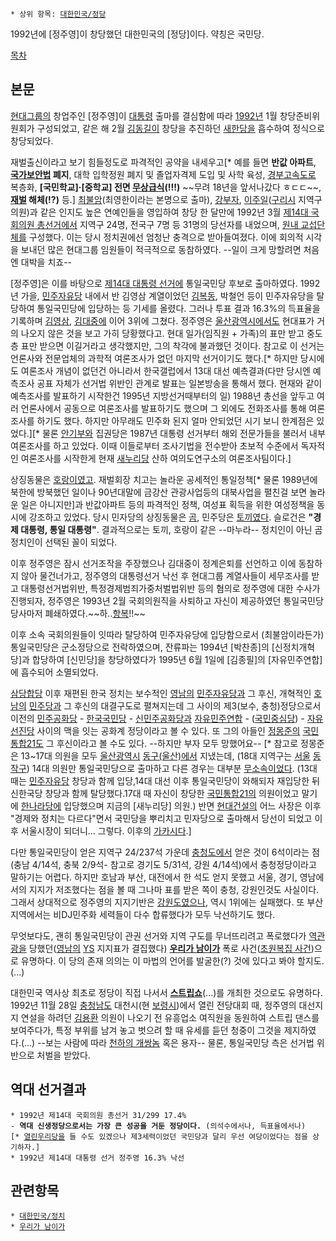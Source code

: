  * 상위 항목: [[대한민국/정당]]

1992년에 [정주영]이 창당했던 대한민국의 [정당]이다. 약칭은 국민당.

[[목차]]

== 본문 ==
[[현대그룹]]의 창업주인 [정주영]이 [[대통령]] 출마를 결심함에 따라 [[1992년]] 1월 창당준비위원회가 구성되었고, 같은 해 2월 [[김동길]]이 창당을 추진하던 [[새한당]]을 흡수하여 정식으로 창당되었다.

재벌출신이라고 보기 힘들정도로 파격적인 공약을 내세우고[* 예를 들면 '''반값 아파트''', '''[[국가보안법]] 폐지''', 대학 입학정원 폐지 및 졸업자격제 도입 및 사학 육성, [[경부고속도로]] 복층화, '''[국민학교]·[중학교] 전면 [[무상급식]](!!!)''' ~~무려 18년을 앞서나갔다 ㅎㄷㄷ~~, '''[[재벌]] 해체(!?)''' 등.] [[최불암]](최영한이라는 본명으로 출마), [[강부자]], [[이주일]]([[구리시]] 지역구 의원)과 같은 인지도 높은 연예인들을 영입하여 창당 한 달만에 1992년 3월 [[제14대 국회의원 총선거]]에서 지역구 24명, 전국구 7명 등 31명의 당선자를 내었으며, [[원내 교섭단체]]를 구성했다. 이는 당시 정치권에선 엄청난 충격으로 받아들여졌다. 이에 회의적 시각을 보내던 많은 현대그룹 임원들이 적극적으로 동참하였다. --일이 크게 망할려면 처음엔 대박을 치죠--

[정주영]은 이를 바탕으로 [[제14대 대통령 선거]]에 통일국민당 후보로 출마하였다. 1992년 가을, [[민주자유당]] 내에서 반 김영삼 계열이었던 [[김복동]], 박철언 등이 민주자유당을 탈당하여 통일국민당에 입당하는 등 기세를 올렸다. 그러나 투표 결과 16.3%의 득표율을 기록하며 [[김영삼]], [[김대중]]에 이어 3위에 그쳤다. 정주영은 [[울산광역시]]에서도 현대표가 거의 나오지 않은 것을 보고 가히 당황했다고. 현대 일가(임직원 + 가족)의 표만 받고 중도층 표만 받으면 이길거라고 생각했지만, 그의 착각에 불과했던 것이다. 참고로 이 선거는 언론사와 전문업체의 과학적 여론조사가 없던 마지막 선거이기도 했다.[* 하지만 당시에도 여론조사 개념이 없던건 아니라서 한국갤럽에서 13대 대선 예측결과(다만 당시엔 예측조사 공표 자체가 선거법 위반인 관계로 발표는 일본방송을 통해서 했다. 현재와 같이 예측조사를 발표하기 시작한건 1995년 지방선거때부터의 일) 1988년 총선을 앞두고 여러 언론사에서 공동으로 여론조사를 발표하기도 했으며 그 외에도 전화조사를 통해 여론조사를 하기도 했다. 하지만 아무래도 민주화 된지 얼마 안되었던 시기 보니 한계점은 있었다.][* 물론 [[국가안전기획부|안기부]]와 집권당은 1987년 대통령 선거부터 해외 전문가들을 불러서 내부 여론조사를 하고 있었다. 이때 이들로부터 조사기법을 전수받아 초보적 수준에서 독자적인 여론조사를 시작한게 현재 [[새누리당]] 산하 여의도연구소의 여론조사팀이다.]

상징동물은 [[호랑이]]였고. 재벌회장 치고는 놀라운 공세적인 통일정책[* 물론 1989년에 북한에 방북했던 일이나 90년대말에 금강산 관광사업등의 대북사업을 펼친걸 보면 놀라운 일은 아니지만]과 반값아파트 등의 파격적인 정책, 여성표 획득을 위한 여성정책을 동시에 강조하고 있었다. 당시 민자당의 상징동물은 [[곰]], 민주당은 [[토끼]]였다. 슬로건은 '''"경제 대통령, 통일 대통령"'''. 결과적으로는 토끼, 호랑이 같은 --마누라-- 정치인이 아닌 곰 정치인이 선택된 꼴이 되었다.

이후 정주영은 잠시 선거조작을 주장했으나 김대중이 정계은퇴를 선언하고 이에 동참하지 않아 물건너가고, 정주영의 대통령선거 낙선 후 현대그룹 계열사들이 세무조사를 받고 대통령선거법위반, 특정경제범죄가중처벌법위반 등의 혐의로 정주영에 대한 수사가 진행되자, 정주영은 1993년 2월 국회의원직을 사퇴하고 자신이 제공하였던 통일국민당 당사마저 폐쇄하였다.~~하..[[항복]]!!~~

이후 소속 국회의원들이 잇따라 탈당하여 민주자유당에 입당함으로서 (최불암이라든가) 통일국민당은 군소정당으로 전락하였으며, 잔류파는 1994년 [박찬종]의 [신정치개혁당]과 합당하여 [신민당]을 창당하였다가 1995년 6월 1일에 [김종필]의 [자유민주연합]에 흡수되어 소멸되었다.

[[삼당합당]] 이후 재편된 한국 정치는 보수적인 [[영남]]의 [[민주자유당]]과 그 후신, 개혁적인 [[호남]]의 [[민주당]]과 그 후신의 대결구도로 펼쳐지는데 그 사이의 제3(보수, 충청)정당으로서 이전의 [[민주공화당]] - [[한국국민당]] - [[신민주공화당]]과 [[자유민주연합]] - ([[국민중심당]]) - [[자유선진당]] 사이의 맥을 잇는 공화계 정당이라고 볼 수 있다. 또 그의 아들인 [[정몽준]]의 [[국민통합21]]도 그 후신이라고 볼 수도 있다. --하지만 부자 모두 망했어요-- [* 참고로 정몽준은 13~17대 의원을 모두 [[울산광역시]] [[동구(울산)]]에서 지냈는데, (18대 지역구는 [[서울]] [[동작구]]) 14대 의원만 통일국민당으로 출마하고 다른 경우는 대부분 [[무소속]]이었다. (13대 때는 [[민주자유당]] 창당과 함께 입당,14대 대선 이후 통일국민당이 와해되자 재입당한 뒤 신한국당 창당과 함께 탈당했다.17대 때 자신이 창당한 [[국민통합21]]의 의원이었고 말기에 [[한나라당]]에 입당했으며 지금의 [새누리당] 의원.) 반면 [[현대건설]]의 어느 사장은 이후 "경제와 정치는 다르다"면서 국민당을 뿌리치고 민자당으로 출마해서 당선이 되었고 이후 서울시장이 되더니... 그렇다. 이후의 [[가카]]시다.]

다만 통일국민당이 얻은 지역구 24/237석 가운데 [[충청도]]에서 얻은 것이 6석이라는 점(충남 4/14석, 충북 2/9석- 참고로 경기도 5/31석, 강원 4/14석)에서 충청정당이라고 말하기는 어렵다. 하지만 호남과 부산, 대전에서 한 석도 얻지 못했고 서울, 경기, 영남에서의 지지가 저조했다는 점을 볼 때 그나마 표를 받은 쪽이 충청, 강원인것도 사실이다. 그래서 상대적으로 정주영의 지지기반은 [[강원도]]였으나, 역시 1위에는 실패했다. 또 부산지역에서는 비DJ민주화 세력들이 다수 합류했다가 모두 낙선하기도 했다.

무엇보다도, 괜히 통일국민당이 관권 선거와 지역 구도를 무너뜨리려고 폭로했다가 [[역관광]]을 당했던([[영남]]의 [[YS]] 지지표가 결집했다) '''[[우리가 남이가]]''' 폭로 사건([[초원복집 사건]])으로 유명하다. 이 당의 존재 의의는 이 마법의 언어를 발굴한(?) 것에 있다고 봐야 할지도.(...)

대한민국 역사상 최초로 정당이 직접 나서서 '''[[스트립]]쇼'''(...)를 개최한 것으로도 유명하다. 1992년 11월 28일 [[충청남도]] 대천시(현 [[보령시]])에서 열린 전당대회 때, 정주영의 대선지지 연설을 하려던 [[김용환]] 의원이 나오기 전 유흥업소 여직원을 동원하여 스트립 댄스를 보여주다가, 특정 부위를 남겨 놓고 벗으려 할 때 유세를 듣던 청중이 그것을 제지하였다.(...) --보는 사람에 따라 [[천하의 개쌍놈]] 혹은 용자-- 물론, 통일국민당 측은 선거법 위반으로 처벌을 받았다.
== 역대 선거결과 ==
 * 1992년 제14대 국회의원 총선거 31/299 17.4%
 - '''역대 신생정당으로서는 가장 큰 성공을 거둔 정당이다.''' (의석수에서나, 득표율에서나)[* [[열린우리당]]을 들 수도 있겠으나 제3세력이었던 국민당과 달리 우선 여당이었다는 점을 상기하자.]
 * 1992년 제14대 대통령 선거 정주영 16.3% 낙선

== 관련항목 ==
 * [[대한민국/정치]]
 * [[우리가 남이가]]
